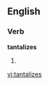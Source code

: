 
==English==

===Verb===
'''tantalizes'''

# {{third-person singular of|[[tantalize]]}}

[[vi:tantalizes]]